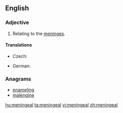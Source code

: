 ==English==

===Adjective===
{{en-adj|-}}

# {{context|anatomy|lang=en}} Relating to the [[meninges]].

====Translations====
{{trans-top|relating to the meninges}}
* Czech: {{t-|cs|meningeální}}
{{trans-mid}}
* German: {{t-|de|Hirnhaut|alt=Hirnhaut-}}
{{trans-bottom}}

===Anagrams===
* [[enameling#English|enameling]]
* [[malengine#English|malengine]]

[[hu:meningeal]]
[[ta:meningeal]]
[[vi:meningeal]]
[[zh:meningeal]]